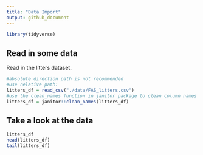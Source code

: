 ```yaml
---
title: "Data Import"
output: github_document
---
```


```r
library(tidyverse)
```

## Read in some data

Read in the litters dataset.

```r
#absolute direction path is not recommended
#use relative path:
litters_df = read_csv("./data/FAS_litters.csv")
#use the clean_names function in janitor package to clean column names
litters_df = janitor::clean_names(litters_df)
```


## Take a look at the data

```r
litters_df
head(litters_df)
tail(litters_df)
```




















